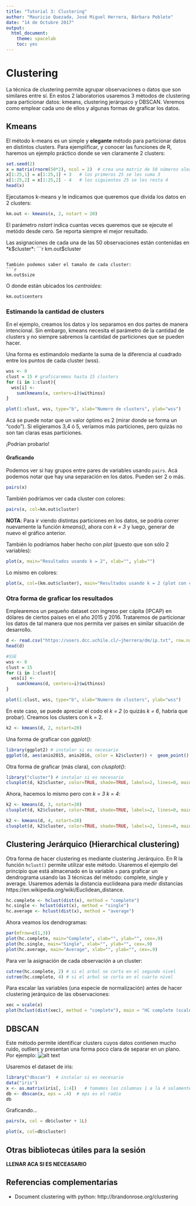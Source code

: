 ```yaml
---
title: "Tutorial 3: Clustering"
author: "Mauricio Quezada, José Miguel Herrera, Bárbara Poblete"
date: "14 de Octubre 2017"
output: 
  html_document: 
    theme: spacelab
    toc: yes
---
```


# Clustering

La técnica de clustering permite agrupar observaciones o datos que son similares entre sí. 
En estos 2 laboratorios usaremos 3 métodos de clustering para particionar datos: kmeans, clustering jerárquico y DBSCAN. Veremos como emplear cada uno de ellos y algunas formas de graficar los datos.

## Kmeans

El método k-means es un simple y **elegante** método para particionar datos en distintos clusters. Para ejemplificar, y conocer las funciones de R, haremos un ejemplo práctico donde se ven claramente 2 clusters:

```r
set.seed(2)
x = matrix(rnorm(50*2), ncol = 2)  # crea una matriz de 50 números aleatorios en 2 columnas 
x[1:25,1] = x[1:25,1] + 3   # los primeros 25 se les suma 3
x[1:25,2] = x[1:25,2] - 4   # los siguientes 25 se les resta 4
head(x)
```

Ejecutamos k-means y le indicamos que queremos que divida los datos en 2 clusters:
```r
km.out <- kmeans(x, 2, nstart = 20)
```

El parámetro *nstart* indica cuantas veces queremos que se ejecute el metódo desde cero. Se reporta siempre el mejor resultado.

Las asignaciones de cada una de las 50 observaciones están contenidas en *k$cluster*:
```r
km.out$cluster
```

También podemos saber el tamaño de cada cluster:
```r
km.out$size
```

O donde están ubicados los *centroides*:
```r
km.out$centers
```


### Estimando la cantidad de clusters

En el ejemplo, creamos los datos y los separamos en dos partes de manera intencional. Sin embargo, kmeans necesita el parámetro de la cantidad de clusters y no siempre sabremos la cantidad de particiones que se pueden hacer. 

Una forma es estimandolo mediante la suma de la diferencia al cuadrado entre los puntos de cada cluster (wss). 

```r
wss <- 0
clust = 15 # graficaremos hasta 15 clusters
for (i in 1:clust){
  wss[i] <-
    sum(kmeans(x, centers=i)$withinss)
}

plot(1:clust, wss, type="b", xlab="Numero de clusters", ylab="wss")
```

Acá se puede notar que un valor óptimo es 2 (mirar donde se forma un "codo"). Si eligieramos 3,4 ó 5, veríamos más particiones, pero quizás no son tan claras esas particiones. 

¡Podrían probarlo!



#### Graficando

Podemos ver si hay grupos entre pares de variables usando `pairs`. Acá podemos notar que hay una separación en los datos. Pueden ser 2 o más. 
```r
pairs(x)
```

También podríamos ver cada cluster con colores:
```r
pairs(x, col=km.out$cluster)
```

**NOTA**: Para ir viendo distintas particiones en los datos, se podría correr nuevamente la función *kmeans()*, ahora con *k = 3* y luego, generar de nuevo el gráfico anterior. 

También lo podríamos haber hecho con *plot* (puesto que son sólo 2 variables):
```r
plot(x, main="Resultados usando k = 2", xlab="", ylab="")
```

Lo mismo en colores: 
```r
plot(x, col=(km.out$cluster), main="Resultados usando k = 2 (plot con colores)", xlab="", ylab="", pch=20, cex=2)
```





### Otra forma de graficar los resultados

Emplearemos un pequeño dataset con ingreso per cápita (IPCAP) en dólares de ciertos países en el año 2015 y 2016. Trataremos de particionar los datos de tal manera que nos permita ver paises en similar situación de desarrollo. 

```r
d <- read.csv("https://users.dcc.uchile.cl/~jherrera/dm/ip.txt", row.name = 1, header = T)
head(d)

#SSE
wss <- 0
clust = 15
for (i in 1:clust){
  wss[i] <-
    sum(kmeans(d, centers=i)$withinss)
}

plot(1:clust, wss, type="b", xlab="Numero de clusters", ylab="wss")
```

En este caso, se puede apreciar el codo el *k = 2* (o quizás *k = 6*, habría que probar). 
Creamos los clusters con k = 2. 
```r
k2 <- kmeans(d, 2, nstart=20)
```

Una forma de graficar con *ggplot()*: 

```r
library(ggplot2) # instalar si es necesario
ggplot(d, aes(anio2015, anio2016, color = k2$cluster)) +  geom_point() 
```

Otra forma de graficar (más clara), con *clusplot()*: 

```r
library("cluster") # instalar si es necesario
clusplot(d, k2$cluster, color=TRUE, shade=TRUE, labels=2, lines=0, main="IPCAP (k=2)")
```


Ahora, hacemos lo mismo pero con *k = 3*  *k = 4*:

```r
k2 <- kmeans(d, 3, nstart=20)
clusplot(d, k2$cluster, color=TRUE, shade=TRUE, labels=2, lines=0, main="IPCAP (k=3)")
```

```r
k2 <- kmeans(d, 4, nstart=20)
clusplot(d, k2$cluster, color=TRUE, shade=TRUE, labels=2, lines=0, main="IPCAP (k=4)")
```


## Clustering Jerárquico (Hierarchical clustering)

Otra forma de hacer clustering es mediante clustering Jerárquico. En R la función `hclust()` permite utilizar este método. Usaremos el ejemplo del principio que está almacenado en la variable `x` para graficar un dendrograma usando las 3 técnicas del método: complete, single y average. Usaremos además la distancia euclideana para medir distancias https://en.wikipedia.org/wiki/Euclidean_distance. 

```r
hc.complete <- hclust(dist(x), method = "complete")
hc.single <- hclust(dist(x), method = "single")
hc.average <- hclust(dist(x), method = "average")
```

Ahora veamos los dendrogramas:
```r
par(mfrow=c(1,3))
plot(hc.complete, main="Complete", xlab="", ylab="", cex=.9)
plot(hc.single, main="Single", xlab="", ylab="", cex=.9)
plot(hc.average, main="Average", xlab="", ylab="", cex=.9)
```


Para ver la asignación de cada observación a un cluster:

```r
cutree(hc.complete, 2) # si el arbol se corta en el segundo nivel
cutree(hc.complete, 4) # si el arbol se corta en el cuarto nivel
```


Para escalar las variables (una especie de normalización) antes de hacer clustering jerárquico de las observaciones:

```r
xec = scale(x)
plot(hclust(dist(xec), method = "complete"), main = "HC complete (scaled features)")
```


## DBSCAN

Este método permite identificar clusters cuyos datos contienen mucho ruido, outliers y presentan una forma poco clara de separar en un plano. 
Por ejemplo:
![alt text](http://www.sthda.com/english/sthda-upload/images/cluster-analysis/dbscan-idea.png)


Usaremos el dataset de iris:

```r
library("dbscan")  # instalar si es necesario
data("iris")
x <- as.matrix(iris[, 1:4])   # tomamos las columnas 1 a la 4 solamente, sin la clase
db <- dbscan(x, eps = .4)  # eps es el radio
db
```

Graficando...
```r
pairs(x, col = db$cluster + 1L)
```

```r
plot(x, col=db$cluster)
```


## Otras bibliotecas útiles para la sesión

**LLENAR ACA SI ES NECEASARIO**



## Referencias complementarias

* Document clustering with python:  http://brandonrose.org/clustering

